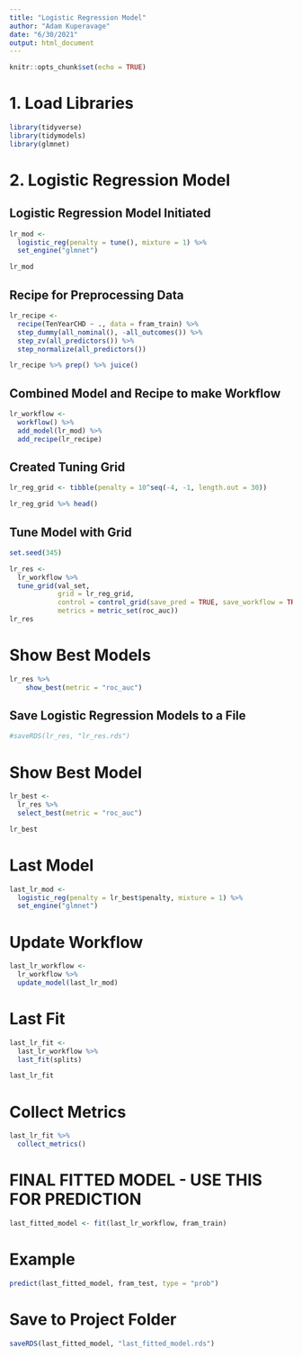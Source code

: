 ---
title: "Logistic Regression Model"
author: "Adam Kuperavage"
date: "6/30/2021"
output: html_document
---

```{r setup, include=FALSE}
knitr::opts_chunk$set(echo = TRUE)
```

# 1. Load Libraries

```{r message=FALSE, warning=FALSE}
library(tidyverse)
library(tidymodels)
library(glmnet)
```

# 2. Logistic Regression Model

## Logistic Regression Model Initiated
```{r}
lr_mod <- 
  logistic_reg(penalty = tune(), mixture = 1) %>% 
  set_engine("glmnet")

lr_mod
```

## Recipe for Preprocessing Data
```{r}
lr_recipe <- 
  recipe(TenYearCHD ~ ., data = fram_train) %>% 
  step_dummy(all_nominal(), -all_outcomes()) %>% 
  step_zv(all_predictors()) %>% 
  step_normalize(all_predictors())

lr_recipe %>% prep() %>% juice()
```

## Combined Model and Recipe to make Workflow

```{r}
lr_workflow <- 
  workflow() %>% 
  add_model(lr_mod) %>% 
  add_recipe(lr_recipe)
```

## Created Tuning Grid

```{r}
lr_reg_grid <- tibble(penalty = 10^seq(-4, -1, length.out = 30))

lr_reg_grid %>% head()
```

## Tune Model with Grid

```{r}
set.seed(345)

lr_res <- 
  lr_workflow %>% 
  tune_grid(val_set,
            grid = lr_reg_grid,
            control = control_grid(save_pred = TRUE, save_workflow = TRUE),
            metrics = metric_set(roc_auc))
lr_res
```

# Show Best Models

```{r}
lr_res %>% 
    show_best(metric = "roc_auc")
```



## Save Logistic Regression Models to a File

```{r}
#saveRDS(lr_res, "lr_res.rds")
```

# Show Best Model

```{r}
lr_best <- 
  lr_res %>% 
  select_best(metric = "roc_auc")

lr_best
```

# Last Model

```{r}
last_lr_mod <- 
  logistic_reg(penalty = lr_best$penalty, mixture = 1) %>% 
  set_engine("glmnet")
```


# Update Workflow

```{r}
last_lr_workflow <- 
  lr_workflow %>% 
  update_model(last_lr_mod)
```

# Last Fit

```{r}
last_lr_fit <- 
  last_lr_workflow %>% 
  last_fit(splits)

last_lr_fit
```


# Collect Metrics

```{r}
last_lr_fit %>% 
  collect_metrics()
```


# FINAL FITTED MODEL - USE THIS FOR PREDICTION

```{r}
last_fitted_model <- fit(last_lr_workflow, fram_train)
```


# Example

```{r}
predict(last_fitted_model, fram_test, type = "prob")
```


# Save to Project Folder

```{r}
saveRDS(last_fitted_model, "last_fitted_model.rds")
```


